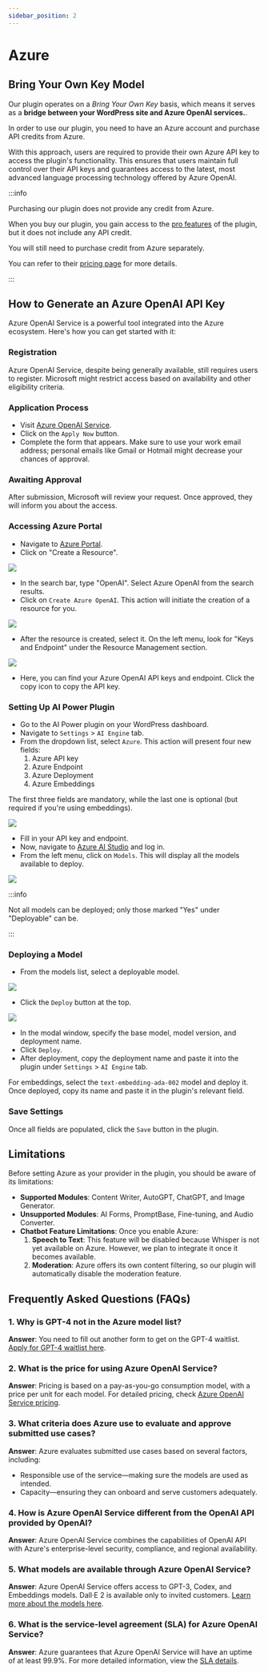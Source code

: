 ```yaml
---
sidebar_position: 2
---
```



# Azure

## Bring Your Own Key Model

Our plugin operates on a *Bring Your Own Key* basis, which means it serves as a **bridge between your WordPress site and Azure OpenAI services.**.

In order to use our plugin, you need to have an Azure account and purchase API credits from Azure.

With this approach, users are required to provide their own Azure API key to access the plugin's functionality. This ensures that users maintain full control over their API keys and guarantees access to the latest, most advanced language processing technology offered by Azure OpenAI.

:::info

Purchasing our plugin does not provide any credit from Azure.

When you buy our plugin, you gain access to the [pro features](docs/intro/pro.md) of the plugin, but it does not include any API credit.

You will still need to purchase credit from Azure separately.

You can refer to their [pricing page](https://azure.microsoft.com/en-us/pricing/details/cognitive-services/openai-service/) for more details.

:::

## How to Generate an Azure OpenAI API Key

Azure OpenAI Service is a powerful tool integrated into the Azure ecosystem. Here's how you can get started with it:

### Registration
Azure OpenAI Service, despite being generally available, still requires users to register. Microsoft might restrict access based on availability and other eligibility criteria.

### Application Process
- Visit [Azure OpenAI Service](https://azure.microsoft.com/en-us/products/ai-services/openai-service).
- Click on the `Apply Now` button.
- Complete the form that appears. Make sure to use your work email address; personal emails like Gmail or Hotmail might decrease your chances of approval.

### Awaiting Approval
After submission, Microsoft will review your request. Once approved, they will inform you about the access.

### Accessing Azure Portal
- Navigate to [Azure Portal](https://azure.microsoft.com).
- Click on "Create a Resource".

<img src={AzureResource1} />

- In the search bar, type "OpenAI". Select Azure OpenAI from the search results.
- Click on `Create Azure OpenAI`. This action will initiate the creation of a resource for you.

<img src={AzureResource2} />

- After the resource is created, select it. On the left menu, look for "Keys and Endpoint" under the Resource Management section.

<img src={KeysEndpoint} />

- Here, you can find your Azure OpenAI API keys and endpoint. Click the copy icon to copy the API key.

### Setting Up AI Power Plugin
- Go to the AI Power plugin on your WordPress dashboard.
- Navigate to `Settings` > `AI Engine` tab.
- From the dropdown list, select `Azure`. This action will present four new fields:
  1. Azure API key
  2. Azure Endpoint
  3. Azure Deployment
  4. Azure Embeddings
  
The first three fields are mandatory, while the last one is optional (but required if you're using embeddings).

<img src={PluginSettings} />

- Fill in your API key and endpoint.
- Now, navigate to [Azure AI Studio](https://oai.azure.com) and log in.
- From the left menu, click on `Models`. This will display all the models available to deploy. 

<img src={AzureModels} />

:::info

Not all models can be deployed; only those marked "Yes" under "Deployable" can be.

:::

### Deploying a Model
- From the models list, select a deployable model.

<img src={BaseModels} />

- Click the `Deploy` button at the top.

<img src={DeployModel} />

- In the modal window, specify the base model, model version, and deployment name.
- Click `Deploy`.
- After deployment, copy the deployment name and paste it into the plugin under `Settings` > `AI Engine` tab.
  
For embeddings, select the `text-embedding-ada-002` model and deploy it. Once deployed, copy its name and paste it in the plugin's relevant field.

### Save Settings
Once all fields are populated, click the `Save` button in the plugin.

## Limitations

Before setting Azure as your provider in the plugin, you should be aware of its limitations:

- **Supported Modules**: Content Writer, AutoGPT, ChatGPT, and Image Generator.
- **Unsupported Modules**: AI Forms, PromptBase, Fine-tuning, and Audio Converter.
- **Chatbot Feature Limitations**: Once you enable Azure:
  1. **Speech to Text**: This feature will be disabled because Whisper is not yet available on Azure. However, we plan to integrate it once it becomes available.
  2. **Moderation**: Azure offers its own content filtering, so our plugin will automatically disable the moderation feature.

## Frequently Asked Questions (FAQs)

### 1. Why is GPT-4 not in the Azure model list?

**Answer**: You need to fill out another form to get on the GPT-4 waitlist. [Apply for GPT-4 waitlist here](https://customervoice.microsoft.com/Pages/ResponsePage.aspx?id=v4j5cvGGr0GRqy180BHbR7en2Ais5pxKtso_Pz4b1_xURjE4QlhVUERGQ1NXOTlNT0w1NldTWjJCMSQlQCN0PWcu).

### 2. What is the price for using Azure OpenAI Service?

**Answer**: Pricing is based on a pay-as-you-go consumption model, with a price per unit for each model. For detailed pricing, check [Azure OpenAI Service pricing](https://azure.microsoft.com/en-us/pricing/details/cognitive-services/openai-service/).

### 3. What criteria does Azure use to evaluate and approve submitted use cases?

**Answer**: Azure evaluates submitted use cases based on several factors, including:
- Responsible use of the service—making sure the models are used as intended.
- Capacity—ensuring they can onboard and serve customers adequately.

### 4. How is Azure OpenAI Service different from the OpenAI API provided by OpenAI?

**Answer**: Azure OpenAI Service combines the capabilities of OpenAI API with Azure's enterprise-level security, compliance, and regional availability.

### 5. What models are available through Azure OpenAI Service?

**Answer**: Azure OpenAI Service offers access to GPT-3, Codex, and Embeddings models. Dall·E 2 is available only to invited customers. [Learn more about the models here](https://learn.microsoft.com/en-us/azure/ai-services/openai/concepts/models).

### 6. What is the service-level agreement (SLA) for Azure OpenAI Service?

**Answer**: Azure guarantees that Azure OpenAI Service will have an uptime of at least 99.9%. For more detailed information, view the [SLA details](https://www.microsoft.com/licensing/docs/view/Service-Level-Agreements-SLA-for-Online-Services?lang=1).
